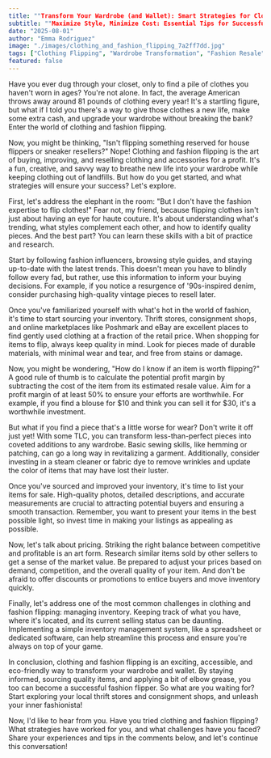 ```yaml
---
title: ""Transform Your Wardrobe (and Wallet): Smart Strategies for Clothing & Fashion Flipping""
subtitle: ""Maximize Style, Minimize Cost: Essential Tips for Successfully Flipping Clothes & Fashion""
date: "2025-08-01"
author: "Emma Rodriguez"
image: "./images/clothing_and_fashion_flipping_7a2ff7dd.jpg"
tags: ["Clothing Flipping", "Wardrobe Transformation", "Fashion Resale", "Budget Fashion"]
featured: false
---
```


Have you ever dug through your closet, only to find a pile of clothes you haven't worn in ages? You're not alone. In fact, the average American throws away around 81 pounds of clothing every year! It's a startling figure, but what if I told you there's a way to give those clothes a new life, make some extra cash, and upgrade your wardrobe without breaking the bank? Enter the world of clothing and fashion flipping.

Now, you might be thinking, "Isn't flipping something reserved for house flippers or sneaker resellers?" Nope! Clothing and fashion flipping is the art of buying, improving, and reselling clothing and accessories for a profit. It's a fun, creative, and savvy way to breathe new life into your wardrobe while keeping clothing out of landfills. But how do you get started, and what strategies will ensure your success? Let's explore.

First, let's address the elephant in the room: "But I don't have the fashion expertise to flip clothes!" Fear not, my friend, because flipping clothes isn't just about having an eye for haute couture. It's about understanding what's trending, what styles complement each other, and how to identify quality pieces. And the best part? You can learn these skills with a bit of practice and research.

Start by following fashion influencers, browsing style guides, and staying up-to-date with the latest trends. This doesn't mean you have to blindly follow every fad, but rather, use this information to inform your buying decisions. For example, if you notice a resurgence of '90s-inspired denim, consider purchasing high-quality vintage pieces to resell later.

Once you've familiarized yourself with what's hot in the world of fashion, it's time to start sourcing your inventory. Thrift stores, consignment shops, and online marketplaces like Poshmark and eBay are excellent places to find gently used clothing at a fraction of the retail price. When shopping for items to flip, always keep quality in mind. Look for pieces made of durable materials, with minimal wear and tear, and free from stains or damage.

Now, you might be wondering, "How do I know if an item is worth flipping?" A good rule of thumb is to calculate the potential profit margin by subtracting the cost of the item from its estimated resale value. Aim for a profit margin of at least 50% to ensure your efforts are worthwhile. For example, if you find a blouse for $10 and think you can sell it for $30, it's a worthwhile investment.

But what if you find a piece that's a little worse for wear? Don't write it off just yet! With some TLC, you can transform less-than-perfect pieces into coveted additions to any wardrobe. Basic sewing skills, like hemming or patching, can go a long way in revitalizing a garment. Additionally, consider investing in a steam cleaner or fabric dye to remove wrinkles and update the color of items that may have lost their luster.

Once you've sourced and improved your inventory, it's time to list your items for sale. High-quality photos, detailed descriptions, and accurate measurements are crucial to attracting potential buyers and ensuring a smooth transaction. Remember, you want to present your items in the best possible light, so invest time in making your listings as appealing as possible.

Now, let's talk about pricing. Striking the right balance between competitive and profitable is an art form. Research similar items sold by other sellers to get a sense of the market value. Be prepared to adjust your prices based on demand, competition, and the overall quality of your item. And don't be afraid to offer discounts or promotions to entice buyers and move inventory quickly.

Finally, let's address one of the most common challenges in clothing and fashion flipping: managing inventory. Keeping track of what you have, where it's located, and its current selling status can be daunting. Implementing a simple inventory management system, like a spreadsheet or dedicated software, can help streamline this process and ensure you're always on top of your game.

In conclusion, clothing and fashion flipping is an exciting, accessible, and eco-friendly way to transform your wardrobe and wallet. By staying informed, sourcing quality items, and applying a bit of elbow grease, you too can become a successful fashion flipper. So what are you waiting for? Start exploring your local thrift stores and consignment shops, and unleash your inner fashionista!

Now, I'd like to hear from you. Have you tried clothing and fashion flipping? What strategies have worked for you, and what challenges have you faced? Share your experiences and tips in the comments below, and let's continue this conversation!